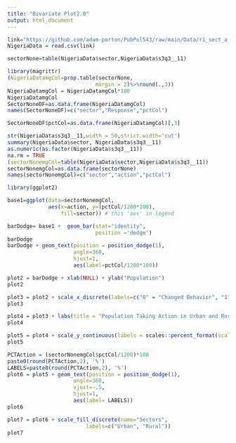 ```yaml
---
title: "Bivariate Plot2.0"
output: html_document
---
```


```r
link="https://github.com/adam-porton/PubPol543/raw/main/Data/r1_sect_a_3_4_5_6_8_9_12.csv"
NigeriaData = read.csv(link)

sectorNone=table(NigeriaData$sector,NigeriaData$s3q3__11)
```
```r
library(magrittr)
(NigeriaDatamgCol=prop.table(sectorNone,
                            margin = 2)%>%round(.,3))
NigeriaDatamgCol = NigeriaDatamgCol*100
NigeriaDatamgCol
SectorNoneDF=as.data.frame(NigeriaDatamgCol)
names(SectorNoneDF)=c("sector","Response","pctCol")

SectorNoneDF$pctCol=as.data.frame(NigeriaDatamgCol)[,3]
```

```r
str(NigeriaData$s3q3__11,width = 50,strict.width='cut')
summary(NigeriaData$sector, NigeriaData$s3q3__11)
as.numeric(as.factor(NigeriaData$s3q3__11))
na.rm = TRUE
(sectorNonemgCol=table(NigeriaData$sector,NigeriaData$s3q3__11))
sectorNonemgCol=as.data.frame(sectorNone)
names(sectorNonemgCol)=c("sector","action","pctCol")
```
```r
library(ggplot2)

base1=ggplot(data=sectorNonemgCol, 
             aes(x=action, y=(pctCol/1200*100), 
                 fill=sector)) # this 'aes' in legend

barDodge= base1 +  geom_bar(stat="identity",
                            position ='dodge') 
barDodge
barDodge + geom_text(position = position_dodge(1),
                     angle=360,
                     hjust=1,
                     aes(label=pctCol/1200*100))
```
```r
plot2 = barDodge + xlab(NULL) + ylab("Population")
plot2
```
```r
plot3 = plot2 + scale_x_discrete(labels=c("0" = "Changed Behavior", "1" = "Did Not Change Behavior")) 
plot3
```
```r
plot4 = plot3 + labs(title = "Population Taking Action in Urban and Rural Sectors")
plot4
```

```r
plot5 = plot4 + scale_y_continuous(labels = scales::percent_format(scale = 1))
plot5
```
```r
PCTAction = (sectorNonemgCol$pctCol/1200)*100
paste0(round(PCTAction,2), '%')
LABELS=paste0(round(PCTAction,2), '%')
plot6 = plot5 + geom_text(position = position_dodge(1),
                     angle=360,
                     vjust=-.5,
                     hjust=1,
                     aes(label= LABELS))
plot6
```
```r
plot7 = plot6 + scale_fill_discrete(name="Sectors",
                         labels=c("Urban", "Rural"))
plot7
```

